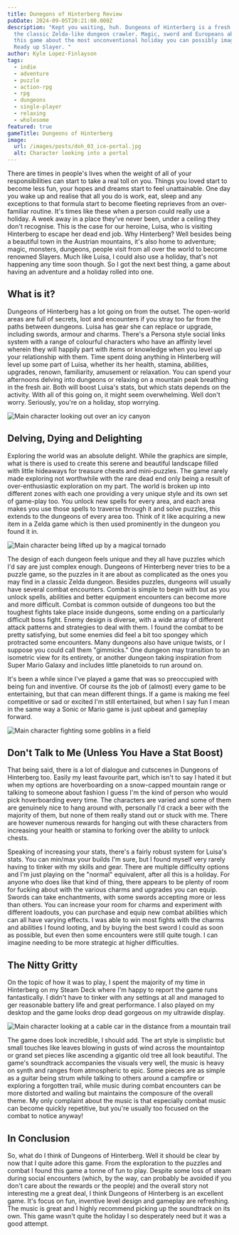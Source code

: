```yaml
---
title: Dunegons of Hinterberg Review
pubDate: 2024-09-05T20:21:00.000Z
description: "Kept you waiting, huh. Dungeons of Hinterberg is a fresh take on
  the classic Zelda-like dungeon crawler. Magic, sword and Europeans abound in
  this game about the most unconventional holiday you can possibly imagine.
  Ready up Slayer. "
author: Kyle Lopez-Finlayson
tags:
  - indie
  - adventure
  - puzzle
  - action-rpg
  - rpg
  - dungeons
  - single-player
  - relaxing
  - wholesome
featured: true
gameTitle: Dungeons of Hinterberg
image:
  url: /images/posts/doh_03_ice-portal.jpg
  alt: Character looking into a portal
---
```

There are times in people's lives when the weight of all of your responsibilities can start to take a real toll on you. Things you loved start to become less fun, your hopes and dreams start to feel unattainable. One day you wake up and realise that all you do is work, eat, sleep and any exceptions to that formula start to become fleeting reprieves from an over-familiar routine. It's times like these when a person could really use a holiday. A week away in a place they've never been, under a ceiling they don't recognise. This is the case for our heroine, Luisa, who is visiting Hinterberg to escape her dead end job. Why Hinterberg? Well besides being a beautiful town in the Austrian mountains, it's also home to adventure; magic, monsters, dungeons, people visit from all over the world to become renowned Slayers. Much like Luisa, I could also use a holiday, that's not happening any time soon though. So I got the next best thing, a game about having an adventure and a holiday rolled into one.

## What is it?

Dungeons of Hinterberg has a lot going on from the outset. The open-world areas are full of secrets, loot and encounters if you stray too far from the paths between dungeons. Luisa has gear she can replace or upgrade, including swords, armour and charms. There's a Persona style social links system with a range of colourful characters who have an affinity level wherein they will happily part with items or knowledge when you level up your relationship with them. Time spent doing anything in Hinterberg will level up some part of Luisa, whether its her health, stamina, abilities, upgrades, renown, familiarity, amusement or relaxation. You can spend your afternoons delving into dungeons or relaxing on a mountain peak breathing in the fresh air. Both will boost Luisa's stats, but which stats depends on the activity. With all of this going on, it might seem overwhelming. Well don't worry. Seriously, you're on a holiday, stop worrying. 

![Main character looking out over an icy canyon](/images/posts/doh_08_iceoverworld.jpg "This is what I imagine all of Europe looks like")

## Delving, Dying and Delighting

Exploring the world was an absolute delight. While the graphics are simple, what is there is used to create this serene and beautiful landscape filled with little hideaways for treasure chests and mini-puzzles. The game rarely made exploring not worthwhile with the rare dead end only being a result of over-enthusiastic exploration on my part. The world is broken up into different zones with each one providing a very unique style and its own set of game-play too. You unlock new spells for every area, and each area makes you use those spells to traverse through it and solve puzzles, this extends to the dungeons of every area too. Think of it like acquiring a new item in a Zelda game which is then used prominently in the dungeon you found it in. 

![Main character being lifted up by a magical tornado](/images/posts/doh_09_foresttornado.jpg "You lift meeeee uuuuuupppppp")

The design of each dungeon feels unique and they all have puzzles which I'd say are just complex enough. Dungeons of Hinterberg never tries to be a puzzle game, so the puzzles in it are about as complicated as the ones you may find in a classic Zelda dungeon. Besides puzzles, dungeons will usually have several combat encounters. Combat is simple to begin with but as you unlock spells, abilities and better equipment encounters can become more and more difficult. Combat is common outside of dungeons too but the toughest fights take place inside dungeons, some ending on a particularly difficult boss fight. Enemy design is diverse, with a wide array of different attack patterns and strategies to deal with them. I found the combat to be pretty satisfying, but some enemies did feel a bit too spongey which protracted some encounters. Many dungeons also have unique twists, or I suppose you could call them "gimmicks." One dungeon may transition to an isometric view for its entirety, or another dungeon taking inspiration from Super Mario Galaxy and includes little planetoids to run around on.

It's been a while since I've played a game that was so preoccupied with being fun and inventive. Of course its the job of (almost) every game to be entertaining, but that can mean different things. If a game is making me feel competitive or sad or excited I'm still entertained, but when I say fun I mean in the same way a Sonic or Mario game is just upbeat and gameplay forward. 

![Main character fighting some goblins in a field](/images/posts/doh_04_mountain-overworld-combat.jpg "Back off losers!")

## Don't Talk to Me (Unless You Have a Stat Boost)

That being said, there is a lot of dialogue and cutscenes in Dungeons of Hinterberg too. Easily my least favourite part, which isn't to say I hated it but when my options are hoverboarding on a snow-capped mountain range or talking to someone about fashion I guess I'm the kind of person who would pick hoverboarding every time. The characters are varied and some of them are genuinely nice to hang around with, personally I'd crack a beer with the majority of them, but none of them really stand out or stuck with me. There are however numerous rewards for hanging out with these characters from increasing your health or stamina to forking over the ability to unlock chests. 

Speaking of increasing your stats, there's a fairly robust system for Luisa's stats. You can min/max your builds I'm sure, but I found myself very rarely having to tinker with my skills and gear. There are multiple difficulty options and I'm just playing on the "normal" equivalent, after all this is a holiday. For anyone who does like that kind of thing, there appears to be plenty of room for fucking about with the various charms and upgrades you can equip. Swords can take enchantments, with some swords accepting more or less than others. You can increase your room for charms and experiment with different loadouts, you can purchase and equip new combat abilities which can all have varying effects. I was able to win most fights with the charms and abilities I found looting, and by buying the best sword I could as soon as possible, but even then some encounters were still quite tough. I can imagine needing to be more strategic at higher difficulties. 

## The Nitty Gritty

On the topic of how it was to play, I spent the majority of my time in Hinterberg on my Steam Deck where I'm happy to report the game runs fantastically. I didn't have to tinker with any settings at all and managed to ger reasonable battery life and great performance. I also played on my desktop and the game looks drop dead gorgeous on my ultrawide display. 

![Main character looking at a cable car in the distance from a mountain trail](/images/posts/doh_01_mountain-overworld.jpg "Wish you were here <3")

The game does look incredible, I should add. The art style is simplistic but small touches like leaves blowing in gusts of wind across the mountaintop or grand set pieces like ascending a gigantic old tree all look beautiful. The game's soundtrack accompanies the visuals very well, the music is heavy on synth and ranges from atmospheric to epic. Some pieces are as simple as a guitar being strum while talking to others around a campfire or exploring a forgotten trail, while music during combat encounters can be more distorted and wailing but maintains the composure of the overall theme. My only complaint about the music is that especially combat music can become quickly repetitive, but you're usually too focused on the combat to notice anyway!

## In Conclusion

So, what do I think of Dungeons of Hinterberg. Well it should be clear by now that I quite adore this game. From the exploration to the puzzles and combat I found this game a tonne of fun to play. Despite some loss of steam during social encounters (which, by the way, can probably be avoided if you don't care about the rewards or the people) and the overall story not interesting me a great deal, I think Dungeons of Hinterberg is an excellent game. It's focus on fun, inventive level design and gameplay are refreshing. The music is great and I highly recommend picking up the soundtrack on its own. This game wasn't quite the holiday I so desperately need but it was a good attempt.
